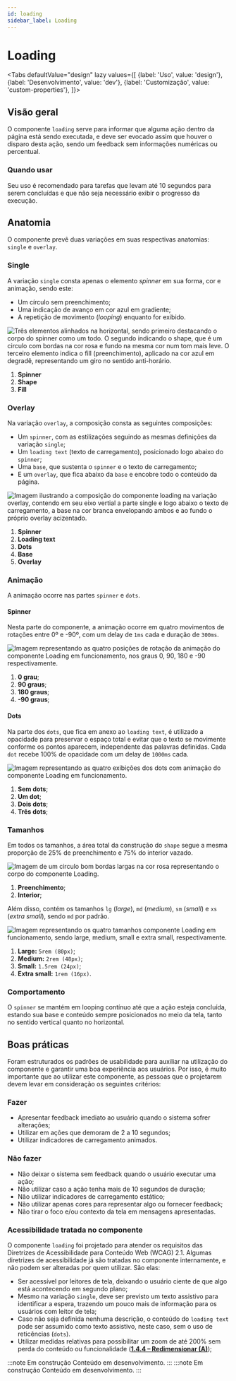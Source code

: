 ```yaml
---
id: loading
sidebar_label: Loading
---
```





# Loading

<Tabs
  defaultValue="design"
  lazy
  values={[
    {label: 'Uso', value: 'design'},
    {label: 'Desenvolvimento', value: 'dev'},
    {label: 'Customização', value: 'custom-properties'},
  ]}>

  <TabItem value="design">

## Visão geral
O componente `loading` serve para informar que alguma ação dentro da página está sendo executada, e deve ser evocado assim que houver o disparo desta ação, sendo um feedback sem informações numéricas ou percentual.

### Quando usar
Seu uso é recomendado para tarefas que levam até 10 segundos para serem concluídas e que não seja necessário exibir o progresso da execução.

## Anatomia
O componente prevê duas variações em suas respectivas anatomias: `single` e `overlay`.

### Single
A variação `single` consta apenas o elemento _spinner_ em sua forma, cor e animação, sendo este:
- Um círculo sem preenchimento;
- Uma indicação de avanço em cor azul em gradiente;
- A repetição de movimento (_looping_) enquanto for exibido.

<img
  src={loadingAnatomy}
  alt="Três elementos alinhados na horizontal, sendo primeiro destacando o corpo do spinner como um todo. O segundo indicando o shape, que é um circulo com bordas na cor rosa e fundo na mesma cor num tom mais leve. O terceiro elemento indica o fill (preenchimento), aplicado na cor azul em degradê, representando um giro no sentido anti-horário."
/>

1. **Spinner**
2. **Shape**
3. **Fill**

### Overlay
Na variação `overlay`, a composição consta as seguintes composições:
- Um `spinner`, com as estilizações seguindo as mesmas definições da variação `single`;
- Um `loading text` (texto de carregamento), posicionado logo abaixo do `spinner`;
- Uma `base`, que sustenta o `spinner` e o texto de carregamento;
- E um `overlay`, que fica abaixo da `base` e encobre todo o conteúdo da página.

<img
  src={loadingOverlayAnatomy}
  alt="Imagem ilustrando a composição do componente loading na variação overlay, contendo em seu eixo vertial a parte single e logo abaixo o texto de carregamento, a base na cor branca envelopando ambos e ao fundo o próprio overlay acizentado."
/>

1. **Spinner**
2. **Loading text**
3. **Dots**
4. **Base**
5. **Overlay**


### Animação
A animação ocorre nas partes `spinner` e `dots`. 

#### Spinner 
Nesta parte do componente, a animação ocorre em quatro movimentos de rotações entre 0º e -90º, com um delay de `1ms` cada e duração de `300ms`.

<img
  src={loadingSpinnerAnimation}
  alt="Imagem representando as quatro posições de rotação da animação do componente Loading em funcionamento, nos graus 0, 90, 180 e -90 respectivamente."
/>

1. **0 grau**;
2. **90 graus**;
3. **180 graus**;
4. **-90 graus**;

#### Dots
Na parte dos `dots`, que fica em anexo ao `loading text`, é utilizado a opacidade para preservar o espaço total e evitar que o texto se movimente conforme os pontos aparecem, independente das palavras definidas. Cada `dot` recebe 100% de opacidade com um delay de `1000ms` cada. 

<img
  src={loadingDotsAnimation}
  alt="Imagem representando as quatro exibições dos dots com animação do componente Loading em funcionamento."
/>

1. **Sem dots**;
2. **Um dot**;
3. **Dois dots**;
4. **Três dots**;

### Tamanhos
Em todos os tamanhos, a área total da construção do `shape` segue a mesma proporção de 25% de preenchimento e 75% do interior vazado. 

<img
  src={loadingStrokeSize}
  alt="Imagem de um circulo bom bordas largas na cor rosa representando o corpo do componente Loading."
/>

1. **Preenchimento**;
2. **Interior**;

Além disso, contém os tamanhos `lg` (_large_), `md` (_medium_), `sm` (_small_) e `xs` (_extra small_), sendo `md` por padrão.

<img
  src={loadingSizes}
  alt="Imagem representando os quatro tamanhos componente Loading em funcionamento, sendo large, medium, small e extra small, respectivamente."
/>

1. **Large:** `5rem (80px)`;
2. **Medium:** `2rem (48px)`;
3. **Small:** `1.5rem (24px)`;
4. **Extra small:** `1rem (16px)`.

### Comportamento
O `spinner` se mantém em looping contínuo até que a ação esteja concluída, estando sua base e conteúdo sempre posicionados no meio da tela, tanto no sentido vertical quanto no horizontal. 

## Boas práticas
Foram estruturados os padrões de usabilidade para auxiliar na utilização do componente e garantir uma boa experiência aos usuários. 
Por isso, é muito importante que ao utilizar este componente, as pessoas que o projetarem devem levar em consideração os seguintes critérios:

### Fazer
- Apresentar feedback imediato ao usuário quando o sistema sofrer alterações;
- Utilizar em ações que demoram de 2 a 10 segundos;
- Utilizar indicadores de carregamento animados.

### Não fazer
- Não deixar o sistema sem feedback quando o usuário executar uma ação;
- Não utilizar caso a ação tenha mais de 10 segundos de duração;
- Não utilizar indicadores de carregamento estático;
- Não utilizar apenas cores para representar algo ou fornecer feedback;
- Não tirar o foco e/ou contexto da tela em mensagens apresentadas.

### Acessibilidade tratada no componente
O componente `loading` foi projetado para atender os requisitos das Diretrizes de Acessibilidade para Conteúdo Web (WCAG) 2.1. Algumas diretrizes de acessibilidade já são tratadas no componente internamente, e não podem ser alteradas por quem utilizar.  São elas:

- Ser acessível por leitores de tela, deixando o usuário ciente de que algo está acontecendo em segundo plano;
- Mesmo na variação `single`, deve ser previsto um texto assistivo para identificar a espera, trazendo um pouco mais de informação para os usuários com leitor de tela;
- Caso não seja definida nenhuma descrição, o conteúdo do `loading text` pode ser assumido como texto assistivo, neste caso, sem o uso de reticências (`dots`).
- Utilizar medidas relativas para possibilitar um zoom de até 200% sem perda do conteúdo ou funcionalidade ([**1.4.4 – Redimensionar (A)**](https://www.w3.org/WAI/WCAG21/Understanding/resize-text));

</TabItem>

<TabItem value="dev">
  :::note Em construção  
  Conteúdo em desenvolvimento.
  :::
</TabItem>

<TabItem value="custom-properties">
  :::note Em construção 
  Conteúdo em desenvolvimento.
  :::
</TabItem>

</Tabs>